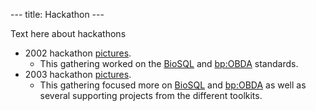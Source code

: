 ---
title: Hackathon
---

Text here about hackathons

* 2002 hackathon [http://gallery.open-bio.org/gallery2/v/hackathon2002/ pictures].
** This gathering worked on the [[BioSQL]] and [[bp:OBDA]] standards.
* 2003 hackathon [http://gallery.open-bio.org/gallery2/v/2003hackathon/ pictures].
** This gathering focused more on [[BioSQL]] and [[bp:OBDA]] as well as several supporting projects from the different toolkits.
